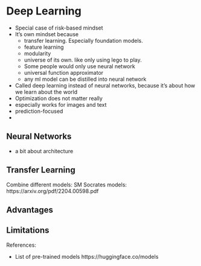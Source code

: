 # Deep Learning


* Special case of risk-based mindset
* It's own mindset because
  * transfer learning. Especially foundation models.
  * feature learning
  * modularity
  * universe of its own. like only using lego to play.
  * Some people would only use neural network
  * universal function approximator
  * any ml model can be distilled into neural network
* Called deep learning instead of neural networks, because it's about how we learn about the world
* Optimization does not matter really
* especially works for images and text
* prediction-focused
*

## Neural Networks

* a bit about architecture


## Transfer Learning


Combine different models: SM Socrates models: https://arxiv.org/pdf/2204.00598.pdf

## Advantages

## Limitations


References:

* List of pre-trained models https://huggingface.co/models

